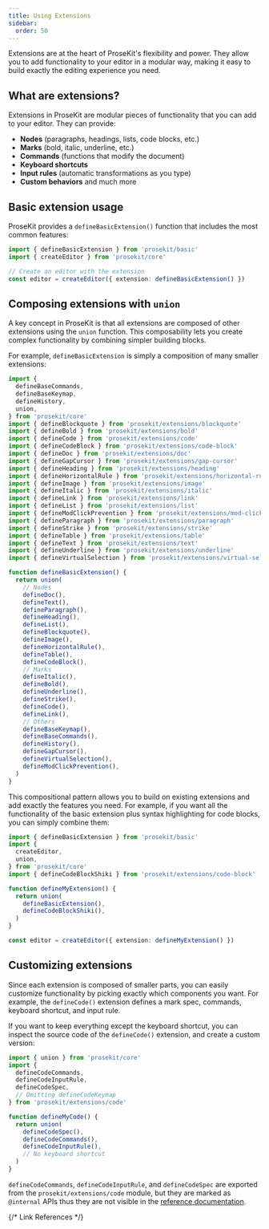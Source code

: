 ```yaml
---
title: Using Extensions
sidebar:
  order: 50
---
```



Extensions are at the heart of ProseKit's flexibility and power. They allow you to add functionality to your editor in a modular way, making it easy to build exactly the editing experience you need.

## What are extensions?

Extensions in ProseKit are modular pieces of functionality that you can add to your editor. They can provide:

- **Nodes** (paragraphs, headings, lists, code blocks, etc.)
- **Marks** (bold, italic, underline, etc.)
- **Commands** (functions that modify the document)
- **Keyboard shortcuts**
- **Input rules** (automatic transformations as you type)
- **Custom behaviors** and much more

## Basic extension usage

ProseKit provides a `defineBasicExtension()` function that includes the most common features:

```ts twoslash
import { defineBasicExtension } from 'prosekit/basic'
import { createEditor } from 'prosekit/core'

// Create an editor with the extension
const editor = createEditor({ extension: defineBasicExtension() })
```

## Composing extensions with `union`

A key concept in ProseKit is that all extensions are composed of other extensions using the `union` function. This composability lets you create complex functionality by combining simpler building blocks.

For example, `defineBasicExtension` is simply a composition of many smaller extensions:

```ts twoslash
import {
  defineBaseCommands,
  defineBaseKeymap,
  defineHistory,
  union,
} from 'prosekit/core'
import { defineBlockquote } from 'prosekit/extensions/blockquote'
import { defineBold } from 'prosekit/extensions/bold'
import { defineCode } from 'prosekit/extensions/code'
import { defineCodeBlock } from 'prosekit/extensions/code-block'
import { defineDoc } from 'prosekit/extensions/doc'
import { defineGapCursor } from 'prosekit/extensions/gap-cursor'
import { defineHeading } from 'prosekit/extensions/heading'
import { defineHorizontalRule } from 'prosekit/extensions/horizontal-rule'
import { defineImage } from 'prosekit/extensions/image'
import { defineItalic } from 'prosekit/extensions/italic'
import { defineLink } from 'prosekit/extensions/link'
import { defineList } from 'prosekit/extensions/list'
import { defineModClickPrevention } from 'prosekit/extensions/mod-click-prevention'
import { defineParagraph } from 'prosekit/extensions/paragraph'
import { defineStrike } from 'prosekit/extensions/strike'
import { defineTable } from 'prosekit/extensions/table'
import { defineText } from 'prosekit/extensions/text'
import { defineUnderline } from 'prosekit/extensions/underline'
import { defineVirtualSelection } from 'prosekit/extensions/virtual-selection'

function defineBasicExtension() {
  return union(
    // Nodes
    defineDoc(),
    defineText(),
    defineParagraph(),
    defineHeading(),
    defineList(),
    defineBlockquote(),
    defineImage(),
    defineHorizontalRule(),
    defineTable(),
    defineCodeBlock(),
    // Marks
    defineItalic(),
    defineBold(),
    defineUnderline(),
    defineStrike(),
    defineCode(),
    defineLink(),
    // Others
    defineBaseKeymap(),
    defineBaseCommands(),
    defineHistory(),
    defineGapCursor(),
    defineVirtualSelection(),
    defineModClickPrevention(),
  )
}
```

This compositional pattern allows you to build on existing extensions and add exactly the features you need. For example, if you want all the functionality of the basic extension plus syntax highlighting for code blocks, you can simply combine them:

```ts twoslash
import { defineBasicExtension } from 'prosekit/basic'
import {
  createEditor,
  union,
} from 'prosekit/core'
import { defineCodeBlockShiki } from 'prosekit/extensions/code-block'

function defineMyExtension() {
  return union(
    defineBasicExtension(),
    defineCodeBlockShiki(),
  )
}

const editor = createEditor({ extension: defineMyExtension() })
```

## Customizing extensions

Since each extension is composed of smaller parts, you can easily customize functionality by picking exactly which components you want. For example, the `defineCode()` extension defines a mark spec, commands, keyboard shortcut, and input rule.

If you want to keep everything except the keyboard shortcut, you can inspect the source code of the `defineCode()` extension, and create a custom version:

```ts twoslash
import { union } from 'prosekit/core'
import {
  defineCodeCommands,
  defineCodeInputRule,
  defineCodeSpec,
  // Omitting defineCodeKeymap
} from 'prosekit/extensions/code'

function defineMyCode() {
  return union(
    defineCodeSpec(),
    defineCodeCommands(),
    defineCodeInputRule(),
    // No keyboard shortcut
  )
}
```

<Aside>

`defineCodeCommands`, `defineCodeInputRule`, and `defineCodeSpec` are exported from the `prosekit/extensions/code` module, but they are marked as `@internal` APIs thus they are not visible in the [reference documentation](/references/extensions/code).

</Aside>

{/* Link References */}

[Shiki]: https://github.com/shikijs/shiki
